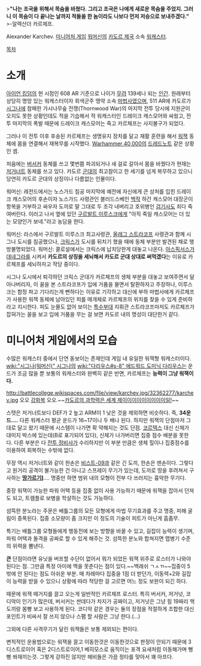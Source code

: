 >'''"나는 조국을 위해서 목숨을 바쳤다. 그리고 조국은 나에게 새로운 목숨을 주었지. 그러니 이 목숨이 다 끝나는 날까지 적들을 한 놈이라도 나보다 먼저 저승으로 보내주겠다."'''
>-알렉산더 카르체프.

Alexander Karchev. [[미니어처 게임]] [[워머신]]의 [[카도르 제국]] 소속 [[워캐스터]].

[[목차]]
= 소개 =
[[아이언 킹덤]]의 현 시점인 608 AR 기준으로 나이가 [[무려]] 139세나 되는 [[인간]]. 원래부터 상당히 명망 있는 워캐스터이자 회색군주 맹약 소속 [[마법사]]였으며, 511 AR에 카도르가 [[시그나(워머신)|시그나]]에 참패한 가시나무숲 전쟁(Thornwood War)의 마지막 전투 당시에 지원군이 오지도 못한 상황인데도 적을 기습해서 적 워캐스터인 드레이크 캐스모어와 싸웠고, 전투 마지막의 폭발 때문에 드레이크 캐스모어는 죽고 카르체프는 사지불구가 되었다.

그러나 이 전투 이후 후송된 카르체프는 생명유지 장치를 달고 재활 훈련을 해서 [[스팀잭|워잭]] 동체에 몸을 연결해서 재복무를 시작했다. [[Warhammer 40,000]]의 [[드레드노트(Warhammer 40,000)|드레드노트]] 같은 상황인 셈.

처음에는 [[버서커(워머신)|버서커]] 동체를 쓰고 몇번쯤 파괴되거나 새 걸로 갈아서 몸을 바꿨다가 현재는 [[저거너트(워머신)|저거너트]] 동체를 쓰고 있다. 카도르 [[군대]]의 최고참이고 한 세기를 넘게 복무하고 있으니 당연히 카도르 군대의 상징이나 다름없는 인물이다.

워머신: 레전드에서는 노스가드 침공 마지막에 예전에 자신에게 큰 상처를 입힌 드레이크 캐스모어의 후손이자 노스가드 사령관인 블러드스베인 [[백작]] 하간 캐스모어 대장군이 항복을 거부하고 싸우자 도끼로 말 그대로 두 조각 내버리고 호위병인 [[검기사]]도 죄다 죽여버린다. 이러고 나서 옆에 있던 [[구르발트 이루스크]]에게 "아직 죽일 캐스모어는 더 있는 모양인가 보네."라고 농담을 한다.

워머신: 라스에서 구르발트 이루스크 최고사령관, [[올레그 스트라코프]] 사령관과 함께 시그나 도시를 침공했으나, [[크릭스]]가 도시를 뒤치기 했을 때에 동체 부분만 발견된 채로 행방불명되었다. 워머신: 콜로설에서는 크릭스에 납치당한게 대놓고 나온다. [[아스픽서스]]가 [[데네그라]]를 시켜서 '''카도르의 상징을 세뇌해서 카도르 군대 상대로 써먹겠다'''는 이유로 카르체프를 세뇌하자고 작당 중이다. 

시그나 도시에서 퇴각하던 크릭스 군대가 카르체프의 생체 부분을 대놓고 보여주면서 달아나버리자, 이 꼴을 본 스트라코프가 입에 거품을 물면서 탈환하자고 주장하나, 이루스크는 함정 파고 기다리는게 뻔하다는 이유로 기각하고 대신에 부하 마법사에게 카르체프가 사용한 워잭 동체에 남아있던 피를 매개체로 카르체프의 위치를 찾을 수 있게 준비하라고 지시한다. 피도 눈물도 없어 보이는 [[특수부대]] 지휘관 스트라코프마저도 카르체프가 잡혀가는 꼴을 보고 입에 거품을 무는 걸 보면 카도르 내의 명성이 대단한거 같다.


= 미니어처 게임에서의 모습 =
수많은 워캐스터 중에서 단연 돋보이는 존재인데 게임 내 유일한 워잭형 워캐스터이다. [[wiki:"시그나(워머신)" 시그나]]의 [[wiki:"다리우스#s-8" 에드워드 도미닉 다리우스]]는 운드가 조금 많을 뿐 보통의 워캐스터와 완벽히 같은 반면, 카르체프는 '''능력이 그냥 워잭이다.'''

http://battlecollege.wikispaces.com/file/view/karchev.jpg/32362277/karchev.jpg
오오 [[강화복]] 오오.~~[[독일의 과학력은 세계 제이이이이이이이이이이이이이일!!|카도르의 과학력은 세계 제이이이이이이이이이일!]]~~

스탯은 저거너트보다 DEF가 2 높고 ARM이 1 낮은 것을 제외하면 비슷하다. 즉, '''34운드….''' 다른 워캐스터 평균 운드가 16~17이니 두 배나 된다. 하지만 워잭의 단점마저 그대로 달고 왔기 때문에 시스템이 나가면 확 약해지는 것도 단점. [[코르텍스]] 대신 신체가 대미지 박스에 있는데(B로 표기되어 있다), 신체가 나가버리면 집중 점수 배분을 못한다. 다른 부분은 다 [[전투 정비사]]가 수리하지만 이 부분 만큼은 생체 힐이나 집중점수를 이용하여 회복하는 수밖에 없다. 

무장 역시 저거너트와 같이 한손은 [[비스트-09]]과 같은 긴 도끼, 한손은 맨손이다. 그렇다고 원거리 공격이 불가능한 건 아니고 스프레이 무기가 있는데, 도끼로 땅을 후려쳐서 구사하는 '''[[땅가르기]]]'''…. 명중만 하면 범위 내의 모형이 전부 다 쓰러지는 흉악한 무기다.

중장 워잭이 가능한 파워 어택 등을 집중 없이 사용 가능하기 때문에 워잭을 잡아서 던져도 되고, 트램플로 보병을 학살하는 것도 가능하다.

섬뜩한 분노라는 주문은 배틀그룹의 모든 모형에게 마법 무기효과를 주고 명중, 피해 굴림이 증폭된다. 집중 소모량이 좀 크지만 이 정도의 기술이 피트가 아닌게 흠좀무.

특기는 배틀그룹 모형들에게 행동전에 보는 방향을 바꿀 수 있고, 길잡이 능력이 생기며, 파워 어택과 돌격을 공짜로 할 수 있게 해주는 것. 섬뜩한 분노와 합쳐지면 맵병기 수준의 위력을 뽐낸다.

'''큰''' 단점이라면 유닛을 버프할 수단이 없어서 뭐가 되었든 워잭 위주로 로스터가 나와야 된다는 점. 그만큼 특정 아미에 맥을 못춘다는 점이 있다.~~백래쉬 ㄱㅅㄲ~~집중이 5밖에 안 된다는 점도 아쉬운 부분. 매 차례마다 집중을 1점 더 받던가, 이동력+2와 길잡이 능력을 받을 수 있으니 상황에 따라 적당한 걸 고르면 어느 정도 보완이 되긴 하다.

때문에 워잭 떼거지를 끌고 오는게 일반적인 카르체프 로스터. 특히 버서커, 저거넛, 코디악이 인기가 많은데, 버서커는 싼데다가 차지가 공짜이고, 저거넛은 그냥 힘 19짜리 핵도끼랑 몸빵 보고 사용하게 된다. 코디악 같은 경우는 둘의 장점을 적절하게 조합한 대신 포인트가 비싸서 잘 쓰지 않으나 스팸 할 사람은 그냥 한다.(...)

그외에 다른 사격무기가 달린 워잭들은 보통 제외되는 편이다.

변칙적인 운용법으로는 워잭을 끌고 이동한것은 이동한것으로 판정이 안되기 때문에 3디스트로이어 혹은 2디스트로이어,1 베히모스로 움직이는 포격 요새처럼 이동해가며 뻥뻥 쏴재끼는것. 그렇게 강하진 않지만 헤비들은 가끔 정타를 맞아서 꽤 아프다.
